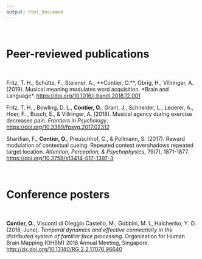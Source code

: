 ```yaml
---
output: html_document
---
```



<br/>

# Peer-reviewed publications

<br/>

<p class="hangingindent"; charset="utf-8">
  Fritz, T. H., Sch&uuml;tte, F., Steixner, A., **Contier, O.**, Obrig, H., Villringer, A. (2019). Musical meaning modulates word acquisition. *Brain and Language*. <a href="https://doi.org/10.1016/j.bandl.2018.12.001"> https://doi.org/10.1016/j.bandl.2018.12.001</a>
</p>

<p class="hangingindent">
  Fritz, T. H. , Bowling, D. L., **Contier, O.**, Grant, J., Schneider, L., Lederer, A., Hoer, F. , Busch, E., & Villringer, A. (2018). Musical agency during exercise decreases pain. *Frontiers in Psychology*. <a href="https://doi.org/10.3389/fpsyg.2017.02312"> https://doi.org/10.3389/fpsyg.2017.02312</a>
</p>


<p class="hangingindent"> Sharifian, F., **Contier, O.**, Preuschhof, C., & Pollmann, S. (2017). Reward modulation of contextual cueing: Repeated context overshadows repeated target location. *Attention, Perception, & Psychophysics*, 79(7), 1871-1877. <a href="https://doi.org/10.3758/s13414-017-1397-3"> https://doi.org/10.3758/s13414-017-1397-3</a></p>


<br/>

# Conference posters

<br/>

<p class="hangingindent"> **Contier, O.**, Visconti di Oleggio Castello, M., Gobbini, M. I., Halchenko, Y. O. (2018, June). *Temporal dynamics and effective connectivity in the distributed system of familiar face processing*. Organization for Human Brain Mapping (OHBM) 2018 Annual Meeting, Singapore. <a href="http://dx.doi.org/10.13140/RG.2.2.17076.96640"> http://dx.doi.org/10.13140/RG.2.2.17076.96640</a></p>
